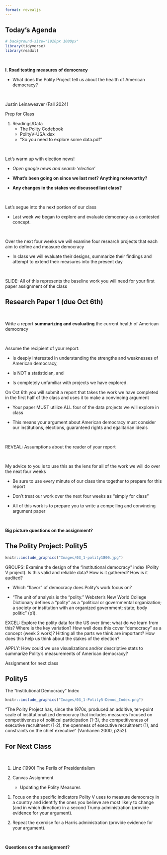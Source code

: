 ```yaml
---
format: revealjs
---
```


## Today's Agenda {background-image="Images/background-white_house_graphic_v4_muted_text2.png" .center}

```r
# background-size="1920px 1080px"
library(tidyverse)
library(readxl)
```

<br>

::: {.r-fit-text}

**I. Road testing measures of democracy**

:::

- What does the Polity Project tell us about the health of American democracy? 

<br>

::: r-stack
Justin Leinaweaver (Fall 2024)
:::

::: notes
Prep for Class

1. Readings/Data
    - The Polity Codebook
    - PolityV-USA.xlsx
    - "So you need to explore some data.pdf"
    
<br>

Let's warm up with election news!

- *Open google news and search 'election'*

- **What's been going on since we last met? Anything noteworthy?**

- **Any changes in the stakes we discussed last class?**

<br>

Let's segue into the next portion of our class

- Last week we began to explore and evaluate democracy as a contested concept.

<br>

Over the next four weeks we will examine four research projects that each aim to define and measure democracy

- In class we will evaluate their designs, summarize their findings and attempt to extend their measures into the present day

<br>

SLIDE: All of this represents the baseline work you will need for your first paper assignment of the class

:::




## Research Paper 1 (due Oct 6th) {background-image="Images/background-white_house_graphic_v4_muted_text2.png" .center}

<br>

Write a report **summarizing and evaluating** the current health of American democracy

<br>

::: {.fragment}

Assume the recipient of your report:

- Is deeply interested in understanding the strengths and weaknesses of American democracy, 

- Is NOT a statistician, and 

- Is completely unfamiliar with projects we have explored.

:::

::: notes

On Oct 6th you will submit a report that takes the work we have completed in the first half of the class and uses it to make a convincing argument

- Your paper MUST utilize ALL four of the data projects we will explore in class

- This means your argument about American democracy must consider our institutions, elections, guaranteed rights and egalitarian ideals

<br>

REVEAL: Assumptions about the reader of your report

<br>

My advice to you is to use this as the lens for all of the work we will do over the next four weeks

- Be sure to use every minute of our class time together to prepare for this report

- Don't treat our work over the next four weeks as "simply for class"

- All of this work is to prepare you to write a compelling and convincing argument paper

<br>

**Big picture questions on the assignment?**

:::












## The Polity Project: Polity5 {background-image="Images/background-white_house_graphic_v4_muted_text2.png" .center}

```r
knitr::include_graphics("Images/03_1-polity1800.jpg")
```

::: notes



GROUPS: Examine the design of the "institutional democracy" index (Polity V project). Is this valid and reliable data? How is it gathered? How is it audited?

- Which "flavor" of democracy does Polity's work focus on?

- "The unit of analysis is the “polity.” Webster’s New World College Dictionary defines a “polity” as a “political or governmental organization; a society or institution with an organized government; state; body politic” (p1).









EXCEL: Explore the polity data for the US over time; what do we learn from this? Where is the key variation? How well does this cover "democracy" as a concept (week 2 work)? Hitting all the parts we think are important? How does this help us think about the stakes of the election?

APPLY: How could we use visualizations and/or descriptive stats to summarize Polity's measurements of American democracy?

Assignment for next class
:::


## Polity5 {background-image="Images/background-white_house_graphic_v4_muted_text2.png" .center}

::: {.r-fit-text}
The "Institutional Democracy" Index
:::

```r
knitr::include_graphics("Images/03_1-Polity5-Democ_Index.png")
```

::: notes

"The Polity Project has, since the 1970s, produced an additive, ten-point scale of institutionalized democracy that includes measures focused on competitiveness of political participation (1-3), the competitiveness of executive recruitment (1-2), the openness of executive recruitment (1), and constraints on the chief executive" (Vanhanen 2000, p252).


:::




## For Next Class {background-image="Images/background-blue_triangles_flipped.png" .center}

<br>

::: {.r-fit-text}

1. Linz (1990) The Perils of Presidentialism

2. Canvas Assignment
    - Updating the Polity Measures

:::

::: notes

1. Focus on the specific indicators Polity V uses to measure democracy in a country and identify the ones you believe are most likely to change (and in which direction) in a second Trump administration (provide evidence for your argument).

2. Repeat the exercise for a Harris administration (provide evidence for your argument).

<br>

**Questions on the assignment?**

:::